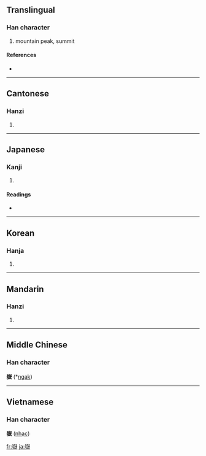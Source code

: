 {{see|岳}}
==Translingual==

===Han character===
{{Han char|rn=46|rad=山|as=14|sn=17|four=2223<sub>4</sub>|canj=山大竹大 (UKHK)}}

# mountain peak, summit

====References====
* {{Han ref|kx=0321.280|dkj=08566|dj=0621.290|hdz=10803.040|uh=5DBD|ud=23997|bh=C0AE|bd=49326}}

----

==Cantonese==

===Hanzi===
{{yue-hanzi|jyut=|y=ngok6}}

# {{defn|Cantonese}}

----

==Japanese==

===Kanji===
{{ja-kanji|grade=|rs=山14}}

# {{defn|Japanese}}

====Readings====
* {{ja-readings|on=[[がく]] (gaku)|kun=[[たけ]] (take)}}

----

==Korean==

===Hanja===
{{ko-hanja|hangeul=악|rv=ak|mr=ak}}

# {{defn|Korean}}

----

==Mandarin==

===Hanzi===
{{cmn-hanzi|pin=[[guī]] ([[gui1]]), [[yuè]] ([[yue4]])|wg=kuei<sup>1</sup>, yüeh<sup>4</sup>}}

# {{defn|Mandarin}}

----

==Middle Chinese==
===Han character===
'''嶽''' (*[[ngak]])<!--asterisk signifies that this is a reconstructed pronunciation-->

----

==Vietnamese==
===Han character===
'''嶽''' ([[nhạc]])

[[fr:嶽]]
[[ja:嶽]]